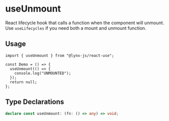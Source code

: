 # useUnmount

React lifecycle hook that calls a function when the component will unmount. Use `useLifecycles` if you need both a mount and unmount function.

## Usage

```tsx
import { useUnmount } from "@lynx-js/react-use";

const Demo = () => {
  useUnmount(() => {
    console.log("UNMOUNTED");
  });
  return null;
};
```

## Type Declarations

```ts
declare const useUnmount: (fn: () => any) => void;
```
